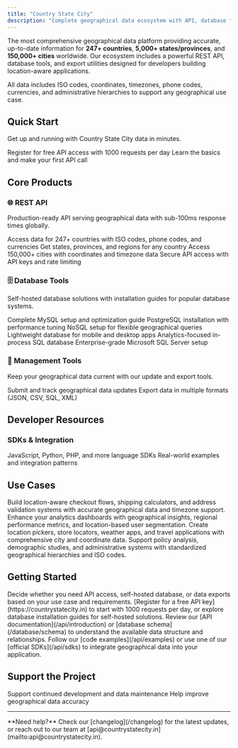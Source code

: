 ```yaml
---
title: "Country State City"
description: "Complete geographical data ecosystem with API, database tools, and export utilities for developers worldwide"
---
```


The most comprehensive geographical data platform providing accurate, up-to-date information for **247+ countries**, **5,000+ states/provinces**, and **150,000+ cities** worldwide. Our ecosystem includes a powerful REST API, database tools, and export utilities designed for developers building location-aware applications.

<Note>
All data includes ISO codes, coordinates, timezones, phone codes, currencies, and administrative hierarchies to support any geographical use case.
</Note>

## Quick Start

Get up and running with Country State City data in minutes.

<CardGroup cols={2}>
<Card title="Get API Key" icon="key" href="https://countrystatecity.in">
  Register for free API access with 1000 requests per day
</Card>
<Card title="API Introduction" icon="code" href="/api/introduction">
  Learn the basics and make your first API call
</Card>
</CardGroup>

## Core Products

### 🌐 REST API
Production-ready API serving geographical data with sub-100ms response times globally.

<CardGroup cols={2}>
<Card title="Countries API" icon="globe" href="/api/endpoints/get-all-countries">
  Access data for 247+ countries with ISO codes, phone codes, and currencies
</Card>
<Card title="States API" icon="map" href="/api/endpoints/get-states-by-country">
  Get states, provinces, and regions for any country
</Card>
<Card title="Cities API" icon="building" href="/api/endpoints/get-cities-by-state">
  Access 150,000+ cities with coordinates and timezone data
</Card>
<Card title="Authentication" icon="shield" href="/api/authentication">
  Secure API access with API keys and rate limiting
</Card>
</CardGroup>

### 🗄️ Database Tools
Self-hosted database solutions with installation guides for popular database systems.

<CardGroup cols={3}>
<Card title="MySQL" icon="database" href="/database/installation/mysql">
  Complete MySQL setup and optimization guide
</Card>
<Card title="PostgreSQL" icon="server" href="/database/installation/postgresql">
  PostgreSQL installation with performance tuning
</Card>
<Card title="MongoDB" icon="leaf" href="/database/installation/mongodb">
  NoSQL setup for flexible geographical queries
</Card>
<Card title="SQLite" icon="hard-drive" href="/database/installation/sqlite">
  Lightweight database for mobile and desktop apps
</Card>
<Card title="DuckDB" icon="duck" href="/database/installation/duckdb">
  Analytics-focused in-process SQL database
</Card>
<Card title="SQL Server" icon="microsoft" href="/database/installation/sql-server">
  Enterprise-grade Microsoft SQL Server setup
</Card>
</CardGroup>

### 🔧 Management Tools
Keep your geographical data current with our update and export tools.

<CardGroup cols={2}>
<Card title="Update Tool" icon="arrows-rotate" href="/tools/update-tool">
  Submit and track geographical data updates
</Card>
<Card title="Export Tool" icon="download" href="/tools/export-tool">
  Export data in multiple formats (JSON, CSV, SQL, XML)
</Card>
</CardGroup>

## Developer Resources

### SDKs & Integration

<CardGroup cols={2}>
<Card title="Official SDKs" icon="code" href="/api/sdks">
  JavaScript, Python, PHP, and more language SDKs
</Card>
<Card title="Code Examples" icon="brackets-curly" href="/api/examples">
  Real-world examples and integration patterns
</Card>
</CardGroup>

## Use Cases

<AccordionGroup>
<Accordion title="E-commerce & Shipping">
Build location-aware checkout flows, shipping calculators, and address validation systems with accurate geographical data and timezone support.
</Accordion>

<Accordion title="Analytics & Business Intelligence">
Enhance your analytics dashboards with geographical insights, regional performance metrics, and location-based user segmentation.
</Accordion>

<Accordion title="Mobile & Web Applications">
Create location pickers, store locators, weather apps, and travel applications with comprehensive city and coordinate data.
</Accordion>

<Accordion title="Government & Research">
Support policy analysis, demographic studies, and administrative systems with standardized geographical hierarchies and ISO codes.
</Accordion>
</AccordionGroup>

## Getting Started

<Steps>
<Step title="Choose Your Integration">
  Decide whether you need API access, self-hosted database, or data exports based on your use case and requirements.
</Step>

<Step title="Get API Access">
  [Register for a free API key](https://countrystatecity.in) to start with 1000 requests per day, or explore database installation guides for self-hosted solutions.
</Step>

<Step title="Explore the Data">
  Review our [API documentation](/api/introduction) or [database schema](/database/schema) to understand the available data structure and relationships.
</Step>

<Step title="Start Building">
  Follow our [code examples](/api/examples) or use one of our [official SDKs](/api/sdks) to integrate geographical data into your application.
</Step>
</Steps>

## Support the Project

<CardGroup cols={2}>
<Card title="Donate" icon="heart" href="/donate">
  Support continued development and data maintenance
</Card>
<Card title="Contribute" icon="code-pull-request" href="/database/contributing">
  Help improve geographical data accuracy
</Card>
</CardGroup>

---

<Info>
**Need help?** Check our [changelog](/changelog) for the latest updates, or reach out to our team at [api@countrystatecity.in](mailto:api@countrystatecity.in).
</Info>
